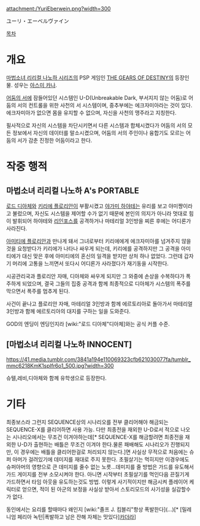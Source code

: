 attachment:/YuriEberwein.png?width=300

ユーリ・エーベルヴァイン

[[목차]]

= 개요 =
[[마법소녀 리리컬 나노하 시리즈]]의 PSP 게임인 [[THE GEARS OF DESTINY]]의 등장인물. 성우는 [[아스미 카나]].

[[어둠의 서]]에 잠들어있던 시스템인 U-D(Unbreakable Dark, 부서지지 않는 어둠)로 어둠의 서의 컨트롤을 위한 사천의 서 시스템이며, 중추부에는 에크자미아라는 것이 있다. 에크자미아가 없으면 몸을 유지할 수 없으며, 자신을 사천의 맹주라고 지칭한다.

필사적으로 자신의 시스템을 차단시키면서 다른 시스템과 합체시켰다가 어둠의 서의 모든 정보에서 자신의 데이터를 말소시켰으며, 어둠의 서의 주인이나 융합기도 모르는 어둠의 서가 감춘 진정한 어둠이라고 한다.

= 작중 행적 =
== 마법소녀 리리컬 나노하 A's PORTABLE ==
[[로드 디아체]]와 [[키리에 플로리안]]이 부활시켰고 [[야가미 하야테]]는 유리를 보고 야미쨩이라고 불렀으며, 자신도 시스템을 제어할 수가 없기 때문에 본인의 의지가 아니라 멋대로 힘이 발휘되어 하야테와 [[리인포스]]를 공격하거나 마테리얼 3인방을 찌른 후에는 어디론가 사라진다.

[[아미티에 플로리안]]과 만나게 돼서 그녀로부터 키리에에게 에크자미아를 넘겨주지 않을 것을 요청받다가 키리에가 나타나 싸우게 되는데, 키리에를 공격하지만 그 공격을 아미티에가 대신 맞은 후에 아미티에의 혼신의 일격을 받지만 상처 하나 없었다. 그런데 갑자기 머리에 고통을 느끼면서 또다시 어디론가 사라졌다가 재기동을 시작한다.

시공관리국과 플로리안 자매, 디아체와 싸우게 되지만 그 와중에 손상을 수복하다가 폭주하게 되었으며, 결국 그들의 집중 공격과 함께 최종적으로 디아체가 시스템의 폭주를 막으면서 폭주를 멈추게 된다.

사건이 끝나고 플로리안 자매, 마테리얼 3인방과 함께 에르토리아로 돌아가서 마테리얼 3인방과 함께 에르토리아의 대지를 구하는 일을 도와준다.

GOD의 엔딩이 엔딩인지라 [wiki:"로드 디아체"디아체]와는 공식 커플 수준.

== [마법소녀 리리컬 나노하 INNOCENT] ==
https://41.media.tumblr.com/3841a194e110069323cfb621030077fa/tumblr_mmc6218KmK1splfr6o1_500.jpg?width=300

슈텔,레비,디아체와 함께 유학생으로 등장한다. 

= 기타 =
최종보스라 그런지 SEQUENCE상의 시나리오를 전부 클리어해야 해금되는 SEQUENCE-X를 클리어하면 사용 가능.
다만 최종전을 재외한 U-D로서 적으로 나오는 시나리오에서는 무조건 이겨야하는데[* SEQUENCE-X를 해금할려면 최종전을 재외한 U-D가 출현하는 배틀은 무조건 이겨야 한다.물론 패배해도 시나리오가 진행되지만, 이 경우에는 배틀을 클리어한걸로 처리되지 않는다.]면 사실상 무적으로 처음에는 슈퍼 아머가 걸려있기에 데미지를 재대로 주지 못한다. 초필살기는 먹히지만 이경우에도 슈퍼아머의 영향으로 큰 데미지를 줄수 없는 노릇...데미지를 줄 방법은 가드를 유도해서 가드 게이지를 전부 소모시켜야 한다. 아니면 시작부터 초필살기를 먹인다음 끈질기게 가드하면서 타임 아웃을 유도하는것도 방법. 이렇게 사기적이지만 해금시켜 플레이어 케릭터로 얻으면, 적이 된 아군의 보정을 사실상 받아서 스토리모드의 사기성을 실감할수가 없다.

동인에서는 요리를 할때마다 왜인지 [wiki:"졸프 J. 킴블리"항상 폭발한다](...)[* [밀레니엄 페리아 녹턴|폭발하고 남은 잔해 자체는 맛있다][[카더라]]]
